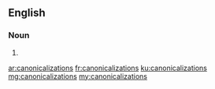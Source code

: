 ==English==

===Noun===
{{head|en}}

# {{plural of|canonicalization}}

[[ar:canonicalizations]]
[[fr:canonicalizations]]
[[ku:canonicalizations]]
[[mg:canonicalizations]]
[[my:canonicalizations]]